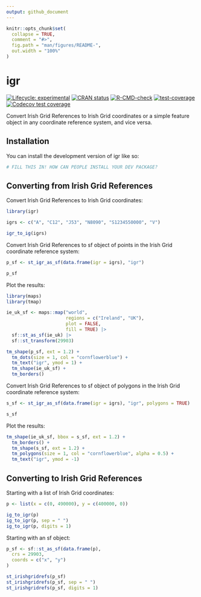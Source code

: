 ```yaml
---
output: github_document
---
```


<!-- README.md is generated from README.Rmd. Please edit that file -->

```r
knitr::opts_chunk$set(
  collapse = TRUE,
  comment = "#>",
  fig.path = "man/figures/README-",
  out.width = "100%"
)
```

# igr

<!-- badges: start -->
[![Lifecycle: experimental](https://img.shields.io/badge/lifecycle-experimental-orange.svg)](https://lifecycle.r-lib.org/articles/stages.html#experimental)
[![CRAN status](https://www.r-pkg.org/badges/version/igr)](https://CRAN.R-project.org/package=igr)
[![R-CMD-check](https://github.com/digitalnature-ie/igr/actions/workflows/R-CMD-check.yaml/badge.svg)](https://github.com/digitalnature-ie/igr/actions/workflows/R-CMD-check.yaml)
[![test-coverage](https://github.com/digitalnature-ie/igr/actions/workflows/test-coverage.yaml/badge.svg)](https://github.com/digitalnature-ie/igr/actions/workflows/test-coverage.yaml)
[![Codecov test coverage](https://codecov.io/gh/digitalnature-ie/igr/branch/main/graph/badge.svg)](https://app.codecov.io/gh/digitalnature-ie/igr?branch=main)
<!-- badges: end -->

Convert Irish Grid References to Irish Grid coordinates or a simple feature object in any coordinate reference system, and vice versa.

## Installation

You can install the development version of igr like so:

``` r
# FILL THIS IN! HOW CAN PEOPLE INSTALL YOUR DEV PACKAGE?
```

## Converting from Irish Grid References

Convert Irish Grid References to Irish Grid coordinates:

```r
library(igr)

igrs <- c("A", "C12", "J53", "N8090", "S1234550000", "V")

igr_to_ig(igrs)
```

Convert Irish Grid References to sf object of points in the Irish Grid coordinate reference system:

```r
p_sf <- st_igr_as_sf(data.frame(igr = igrs), "igr")

p_sf
```

Plot the results:

```r
library(maps)
library(tmap)

ie_uk_sf <- maps::map("world", 
                      regions = c("Ireland", "UK"), 
                      plot = FALSE, 
                      fill = TRUE) |>
  sf::st_as_sf(ie_uk) |>
  sf::st_transform(29903)

tm_shape(p_sf, ext = 1.2) +
  tm_dots(size = 1, col = "cornflowerblue") +
  tm_text("igr", ymod = 1) +
  tm_shape(ie_uk_sf) +
  tm_borders()
```

Convert Irish Grid References to sf object of polygons in the Irish Grid coordinate reference system:

```r
s_sf <- st_igr_as_sf(data.frame(igr = igrs), "igr", polygons = TRUE)

s_sf
```

Plot the results:

```r
tm_shape(ie_uk_sf, bbox = s_sf, ext = 1.2) +
  tm_borders() +
  tm_shape(s_sf, ext = 1.2) +
  tm_polygons(size = 1, col = "cornflowerblue", alpha = 0.5) +
  tm_text("igr", ymod = -1)
```

## Converting to Irish Grid References

Starting with a list of Irish Grid coordinates:

```r
p <- list(x = c(0, 490000), y = c(400000, 0))

ig_to_igr(p)
ig_to_igr(p, sep = " ")
ig_to_igr(p, digits = 1)
```

Starting with an sf object:

```r
p_sf <- sf::st_as_sf(data.frame(p),
  crs = 29903,
  coords = c("x", "y")
)

st_irishgridrefs(p_sf)
st_irishgridrefs(p_sf, sep = " ")
st_irishgridrefs(p_sf, digits = 1)
```
